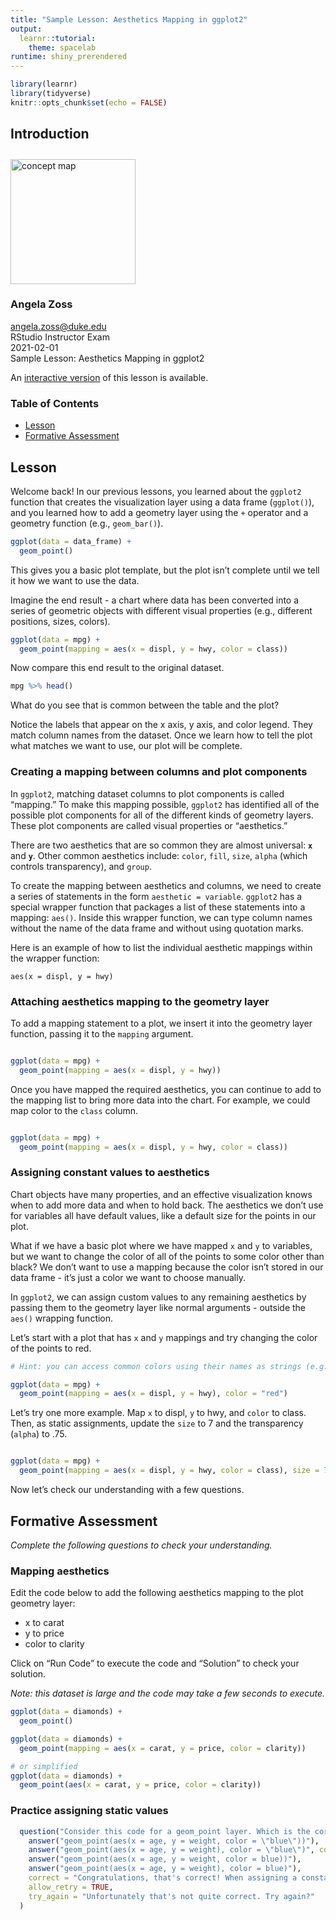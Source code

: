```yaml
---
title: "Sample Lesson: Aesthetics Mapping in ggplot2"
output: 
  learnr::tutorial:
    theme: spacelab
runtime: shiny_prerendered
---
```


```r
library(learnr)
library(tidyverse)
knitr::opts_chunk$set(echo = FALSE)
```

## Introduction

<img src="images/angela_zoss.jpg" alt="concept map" style="width:200px; padding-top:10px;"/>

### Angela Zoss    
[angela.zoss@duke.edu](mailto:angela.zoss@duke.edu)    
RStudio Instructor Exam    
2021-02-01    
Sample Lesson: Aesthetics Mapping in ggplot2    

An [interactive version](https://amz25.shinyapps.io/SampleLesson/#section-introduction) of this lesson is available.

### Table of Contents

- [Lesson](#lesson)
- [Formative Assessment](#formative-assessment)


## Lesson

Welcome back! In our previous lessons, you learned about the `ggplot2` function that creates the visualization layer using a data frame (`ggplot()`), and you learned how to add a geometry layer using the `+` operator and a geometry function (e.g., `geom_bar()`). 

```r

ggplot(data = data_frame) + 
  geom_point()

```

This gives you a basic plot template, but the plot isn't complete until we tell it how we want to use the data.

Imagine the end result - a chart where data has been converted into a series of geometric objects with different visual properties (e.g., different positions, sizes, colors).


```r

ggplot(data = mpg) + 
  geom_point(mapping = aes(x = displ, y = hwy, color = class))

```

Now compare this end result to the original dataset.

```r

mpg %>% head()

```

What do you see that is common between the table and the plot? 

Notice the labels that appear on the x axis, y axis, and color legend. They match column names from the dataset. Once we learn how to tell the plot what matches we want to use, our plot will be complete.

### Creating a mapping between columns and plot components

In `ggplot2`, matching dataset columns to plot components is called "mapping." To make this mapping possible, `ggplot2` has identified all of the possible plot components for all of the different kinds of geometry layers. These plot components are called visual properties or "aesthetics."

There are two aesthetics that are so common they are almost universal: **`x`** and **`y`**. Other common aesthetics include: `color`, `fill`, `size`, `alpha` (which controls transparency), and `group`.

To create the mapping between aesthetics and columns, we need to create a series of statements in the form `aesthetic = variable`. `ggplot2` has a special wrapper function that packages a list of these statements into a mapping: `aes()`. Inside this wrapper function, we can type column names without the name of the data frame and without using quotation marks.

Here is an example of how to list the individual aesthetic mappings within the wrapper function:

`aes(x = displ, y = hwy)`

### Attaching aesthetics mapping to the geometry layer

To add a mapping statement to a plot, we insert it into the geometry layer function, passing it to the `mapping` argument.

```r


```

```r

ggplot(data = mpg) + 
  geom_point(mapping = aes(x = displ, y = hwy))

```

Once you have mapped the required aesthetics, you can continue to add to the mapping list to bring more data into the chart. For example, we could map color to the `class` column.

```r


```

```r

ggplot(data = mpg) + 
  geom_point(mapping = aes(x = displ, y = hwy, color = class))

```

### Assigning constant values to aesthetics

Chart objects have many properties, and an effective visualization knows when to add more data and when to hold back. The aesthetics we don't use for variables all have default values, like a default size for the points in our plot.

What if we have a basic plot where we have mapped `x` and `y` to variables, but we want to change the color of all of the points to some color other than black? We don't want to use a mapping because the color isn't stored in our data frame - it's just a color we want to choose manually.

In `ggplot2`, we can assign custom values to any remaining aesthetics by passing them to the geometry layer like normal arguments - outside the `aes()` wrapping function.

Let's start with a plot that has `x` and `y` mappings and try changing the color of the points to red.

```r

# Hint: you can access common colors using their names as strings (e.g., "black", "red")


```

```r

ggplot(data = mpg) +
  geom_point(mapping = aes(x = displ, y = hwy), color = "red")

```

Let's try one more example. Map `x` to displ, `y` to hwy, and `color` to class. Then, as static assignments, update the `size` to 7 and the transparency (`alpha`) to .75.

```r



```

```r

ggplot(data = mpg) +
  geom_point(mapping = aes(x = displ, y = hwy, color = class), size = 7, alpha = .75)

```

Now let's check our understanding with a few questions.

## Formative Assessment {data-progressive=TRUE}

*Complete the following questions to check your understanding.*

### Mapping aesthetics

Edit the code below to add the following aesthetics mapping to the plot geometry layer:

- x to carat
- y to price
- color to clarity

Click on "Run Code" to execute the code and "Solution" to check your solution. 

*Note: this dataset is large and the code may take a few seconds to execute.*

```r

ggplot(data = diamonds) +
  geom_point()

```

```r

ggplot(data = diamonds) +
  geom_point(mapping = aes(x = carat, y = price, color = clarity))

# or simplified
ggplot(data = diamonds) +
  geom_point(aes(x = carat, y = price, color = clarity))

```

### Practice assigning static values

```r
  question("Consider this code for a geom_point layer. Which is the correct way to change all of the dots to the same shade of blue?",
    answer("geom_point(aes(x = age, y = weight, color = \"blue\"))"),
    answer("geom_point(aes(x = age, y = weight), color = \"blue\")", correct = TRUE),
    answer("geom_point(aes(x = age, y = weight, color = blue))"),
    answer("geom_point(aes(x = age, y = weight), color = blue)"),
    correct = "Congratulations, that's correct! When assigning a constant value to an aesthetic, you must add it to the geometry layer outside of the aesthetics mapping. Only variables go inside aes(), and only variables can be used without being surrounded by quotation marks.",
    allow_retry = TRUE,
    try_again = "Unfortunately that's not quite correct. Try again?"
  )
```
